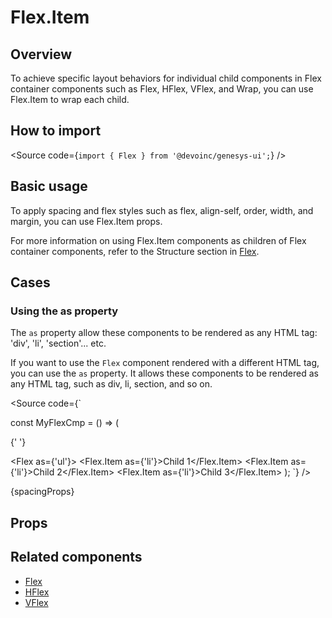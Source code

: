 

<Meta of={Stories} />

# Flex.Item

## Overview

To achieve specific layout behaviors for individual child components in Flex
container components such as Flex, HFlex, VFlex, and Wrap, you can use Flex.Item
to wrap each child.

## How to import

<Source code={`import { Flex } from '@devoinc/genesys-ui';`} />

## Basic usage

<Canvas of={Stories.Item} />

To apply spacing and flex styles such as flex, align-self, order, width, and
margin, you can use Flex.Item props.

<Canvas of={FlexStories.Base} />

For more information on using Flex.Item components
as children of Flex container components,
refer to the Structure section in [Flex](?path=/docs/components-core-layout-flex-docs--docs).

## Cases

### Using the as property

The `as` property allow these components to be rendered as any HTML tag:
'div', 'li', 'section'... etc.

If you want to use the `Flex` component rendered with a different HTML tag, you
can use the `as` property.
It allows these components to be rendered as any HTML tag, such as div, li,
section, and so on.

<Source
  code={`

const MyFlexCmp = () => (

{' '}

<Flex as={'ul'}>
  <Flex.Item as={'li'}>Child 1</Flex.Item>
  <Flex.Item as={'li'}>Child 2</Flex.Item>
  <Flex.Item as={'li'}>Child 3</Flex.Item>
</Flex>
); `} />

<Markdown>{spacingProps}</Markdown>

## Props

<ArgTypes of={Stories} />

## Related components

- [Flex](?path=/docs/components-core-layout-flex-flex--docs)
- [HFlex](?path=/docs/components-core-layout-flex-hflex--docs)
- [VFlex](?path=/docs/components-core-layout-flex-vflex--docs)
